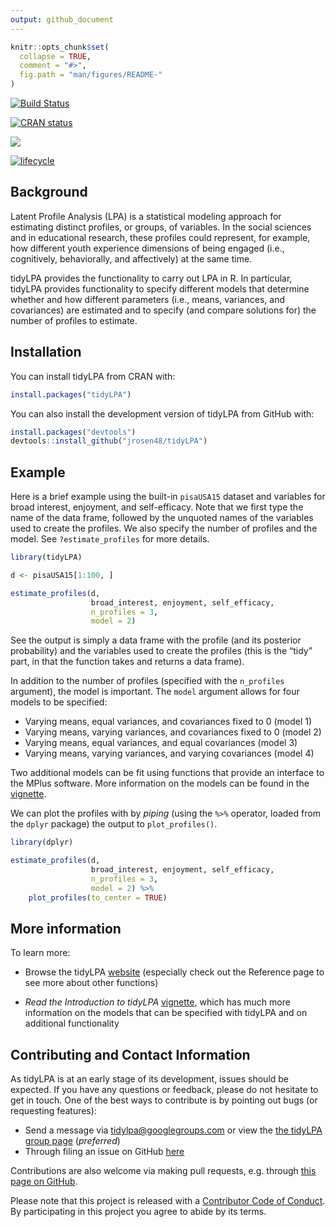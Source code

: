 ```yaml
---
output: github_document
---
```


<!-- README.md is generated from README.Rmd. Please edit that file -->

```r
knitr::opts_chunk$set(
  collapse = TRUE,
  comment = "#>",
  fig.path = "man/figures/README-"
)
```

[![Build Status](https://travis-ci.org/jrosen48/tidyLPA.svg?branch=master)](https://travis-ci.org/jrosen48/tidyLPA)

[![CRAN status](https://www.r-pkg.org/badges/version/tidyLPA)](https://cran.r-project.org/package=tidyLPA)

[![](https://cranlogs.r-pkg.org/badges/tidyLPA)](https://cran.r-project.org/package=tidyLPA)

[![lifecycle](https://img.shields.io/badge/lifecycle-maturing-blue.svg)](https://www.tidyverse.org/lifecycle/#maturing)

## Background

Latent Profile Analysis (LPA) is a statistical modeling approach for estimating distinct profiles, or groups, of variables. In the social sciences and in educational research, these profiles could represent, for example, how different youth experience dimensions of being engaged (i.e., cognitively, behaviorally, and affectively) at the same time. 

tidyLPA provides the functionality to carry out LPA in R. In particular, tidyLPA provides functionality to specify different models that determine whether and how different parameters (i.e., means, variances, and covariances) are estimated and to specify (and compare solutions for) the number of profiles to estimate.

## Installation

You can install tidyLPA from CRAN with:

```r
install.packages("tidyLPA")
```

You can also install the development version of tidyLPA from GitHub with:

```r
install.packages("devtools")
devtools::install_github("jrosen48/tidyLPA")
```

## Example

Here is a brief example using the built-in `pisaUSA15` dataset and variables for broad interest, enjoyment, and self-efficacy. Note that we first type the name of the data frame, followed by the unquoted names of the variables used to create the profiles. We also specify the number of profiles and the model. See `?estimate_profiles` for more details.

```r
library(tidyLPA)
```

```r
d <- pisaUSA15[1:100, ]

estimate_profiles(d, 
                  broad_interest, enjoyment, self_efficacy, 
                  n_profiles = 3, 
                  model = 2)
```

See the output is simply a data frame with the profile (and its posterior probability) and the variables used to create the profiles (this is the "tidy" part, in that the function takes and returns a data frame).

In addition to the number of profiles (specified with the `n_profiles` argument), the model is important. The `model` argument allows for four models to be specified:

* Varying means, equal variances, and covariances fixed to 0 (model 1)
* Varying means, varying variances, and covariances fixed to 0 (model 2)
* Varying means, equal variances, and equal covariances (model 3)
* Varying means, varying variances, and varying covariances (model 4)

Two additional models can be fit using functions that provide an interface to the MPlus software. More information on the models can be found in the [vignette](https://jrosen48.github.io/tidyLPA/articles/Introduction_to_tidyLPA.html).

We can plot the profiles with by *piping* (using the `%>%` operator, loaded from the `dplyr` package) the output to `plot_profiles()`.

```r
library(dplyr)

estimate_profiles(d, 
                  broad_interest, enjoyment, self_efficacy, 
                  n_profiles = 3, 
                  model = 2) %>% 
    plot_profiles(to_center = TRUE)
```

## More information

To learn more:

* Browse the tidyLPA [website](https://jrosen48.github.io/tidyLPA/) (especially check out the Reference page to see more about other functions)

* *Read the Introduction to tidyLPA* [vignette](https://jrosen48.github.io/tidyLPA/articles/Introduction_to_tidyLPA.html), which has much more information on the models that can be specified with tidyLPA and on additional functionality

## Contributing and Contact Information

As tidyLPA is at an early stage of its development, issues should be expected. If you have any questions or feedback, please do not hesitate to get in touch. One of the best ways to contribute is by pointing out bugs (or requesting features):

* Send a message via [tidylpa@googlegroups.com](mailto:tidylpa@googlegroups.com) or view the [the tidyLPA group page](https://groups.google.com/forum/#!forum/tidylpa) (*preferred*)
* Through filing an issue on GitHub [here](https://github.com/jrosen48/tidyLPA)

Contributions are also welcome via making pull requests, e.g. through [this page on  GitHub](https://github.com/jrosen48/tidyLPA/pulls).

Please note that this project is released with a [Contributor Code of Conduct](CONDUCT.md). By participating in this project you agree to abide by its terms.
